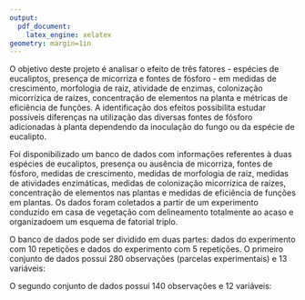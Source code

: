 ```yaml
---
output: 
  pdf_document:
    latex_engine: xelatex
geometry: margin=1in
---
```

\begin{titlepage}
\begin{figure}[h]
\begin{center}
\includegraphics[width=2cm]{unicamp.png}
\hspace{8cm}
\includegraphics[width=2cm]{imecc.png}
\end{center}
\end{figure}

\begin{center} 
{\Large Universidade Estadual de Campinas}\\[0.2cm] 
{\Large Instituto de Matemática, Estatística e Computação Científica}\\[0.2cm] 
{\Large Departamento de Estatística}\\[0.2cm]
\vspace{3cm}
{\bf \LARGE Análise do potencial de utilização de fósforo de fontes orgânicas em Eucalyptus grandis e E. globulus: influência da micorriza arbuscular}\\ 
\end{center}
\vspace{2cm}

\begin{table}[h]
\begin{flushright} 
{\Large Alunos}\\[0.1cm]
{\Large Daniela Konno 169494}\\[0.1cm] 
{\Large Jadson Rodrigo Silva de Oliveira 218405}\\[0.1cm] 
{\Large Maria Júlia de Lima Silva 184181}\\[0.1cm]
{\Large Mateus Trentini 217290}\\[0.1cm]
{\Large Matheus Eduardo Baruta Lima 241717}\\[0.1cm]
\end{flushright}
\end{table}

\vspace{1cm}

\begin{center}
{\Large Professora Supervisora Samara Flamini Kiihl}\\[0.1cm] 
{\Large Pesquisadora Sara Adrian Lopez de Andrade}\\[0.1cm] 
{\Large Colaborador Leonardo Souza de Andrade}\\[0.1cm]
\end{center}

\vspace{1cm}

\begin{center}
{\Large Setembro 2023}\\[0.1cm]
{\Large Cidade Universitária Zeferino Vaz}\\[0.1cm]
{\Large Campinas}
\end{center}
\end{titlepage}

\newpage

\tableofcontents

\newpage

\section{1. Introdução}

\section{2. Objetivo}
O objetivo deste projeto é analisar o efeito de três fatores - espécies de eucaliptos, presença de micorriza e fontes de fósforo - em medidas de crescimento, morfologia de raiz, atividade de enzimas, colonização micorrízica de raízes, concentração de elementos na planta e métricas de eficiência de funções. A identificação dos efeitos possibilita estudar possíveis diferenças na utilização das diversas fontes de fósforo adicionadas à planta dependendo da inoculação do fungo ou da espécie de eucalipto.

\section{3. Medologia}
Foi disponibilizado um banco de dados com informações referentes à duas espécies de eucaliptos, presença ou ausência de micorriza, fontes de fósforo, medidas de crescimento, medidas de morfologia de raiz, medidas de atividades enzimáticas, medidas de colonização micorrízica de raízes, concentração de elementos nas plantas e medidas de eficiência de funções em plantas. Os dados foram coletados a partir de um experimento conduzido em casa de vegetação com delineamento totalmente ao acaso e organizadoem um esquema de fatorial triplo. 

\section{4. Resultados}

\subsection{4.1 Análise Descritiva dos Dados}
O banco de dados pode ser dividido em duas partes: dados do experimento com 10 repetições e dados do experimento com 5 repetições. O primeiro conjunto de dados possui 280 observações (parcelas experimentais) e 13 variáveis:
\begin{itemize}
  \item Esp: espécie (Eucalyptus grandis e E. globulus);
  \item Micorriza: presença (M) ou ausência (NM) de micorriza;
  \item Fonte: fontes (G, F, R, A, N, C, Fe)
  \item Repet: índice da repetição (1 à 10)
  \item antocianinas: pigmentos vermelhos medidos nas folhas das plantas;
  \item clorofila: pigmentos verdes medidos nas folhas das plantas;
  \item flavonois: pigmentos amarelados medidos nas folhas das plantas;
  \item NBI: balanço interno de nitrogênio;
  \item conteudo de P mg planta -1: conteúdo de fósforo das plantas;
  \item conc P g/kg: conteúdo de fósforo das plantas;
  \item PUE: eficiência de uso de fósforo;
  \item PUpE: eficiência de absorção de fósforo;
  \item fosfatase micélio: atividade das enzimas fosfatases (que liberam fósforo de fontes orgânicas) secretadas pelo fungo micorrízico.
\end{itemize}

\indent O segundo conjunto de dados possui 140 observações e 12 variáveis:

\begin{itemize}
  \item Esp: espécie (Eucalyptus grandis e E. globulus);
  \item Micorriza: presença (M) ou ausência (NM) de micorriza;
  \item Fonte: fFontes (G, F, R, A, N, C, Fe)
  \item Repet: índice da repetição (1 à 5)
  \item area sup (cm2): área superficial das raízes das plantas;
  \item AvgDiam(mm): diâmetro médio das raízes das plantas;
  \item root length: root length;
  \item root dry weight (g): peso seco das raízes das plantas, também pode ser considerado como biomassa radicular;
  \item dry weight shoot (g): peso seco da parte aérea das plantas, também pode ser considerado como biomassa da parte aérea;
  \item cont N: conteúdo de nitrogênio das plantas;
  \item Fitase ng Pi/cm2/min: atividade da enzima fitase (que libera fósforo do fitato) secretada pelas raízes das plantas;
  \item rAPase: atividade das enzimas fosfatases ácidas (que liberam fósforo de fontes orgânicas) secretadas pelas raízes das plantas.
\end{itemize}

\subsection{4.2 Análise Exploratória dos Dados}

